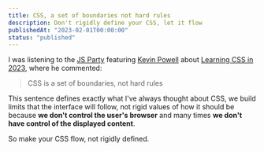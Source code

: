 ```yaml
---
title: CSS, a set of boundaries not hard rules
description: Don't rigidly define your CSS, let it flow
publishedAt: "2023-02-01T00:00:00"
status: "published"
---
```


I was listening to the [JS Party](https://changelog.com/jsparty) featuring [Kevin Powell](https://twitter.com/kevinJPowell) about [Learning CSS in 2023](https://changelog.com/jsparty/255), where he commented:

> CSS is a set of boundaries, not hard rules

This sentence defines exactly what I've always thought about CSS, we build limits that the interface will follow, not rigid values ​​of how it should be because **we don't control the user's browser** and many times **we don't have control of the displayed content**.

So make your CSS flow, not rigidly defined.
